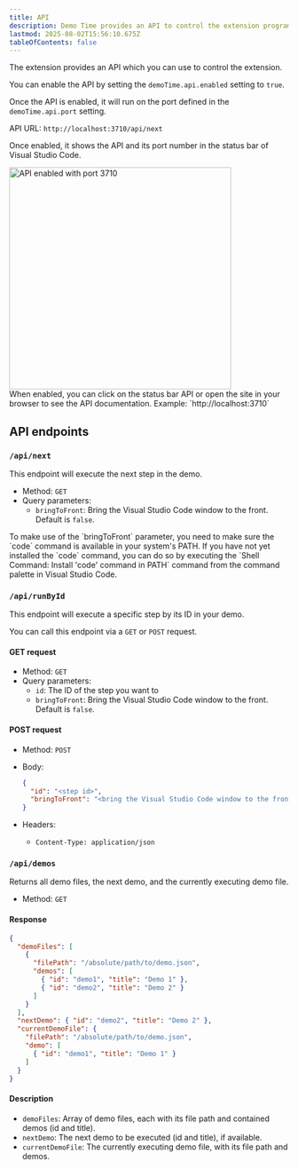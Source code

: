 ```yaml
---
title: API
description: Demo Time provides an API to control the extension programmatically.
lastmod: 2025-08-02T15:56:10.675Z
tableOfContents: false
---
```



The extension provides an API which you can use to control the extension. 

You can enable the API by setting the `demoTime.api.enabled` setting to `true`. 

Once the API is enabled, it will run on the port defined in the `demoTime.api.port` setting.

API URL: `http://localhost:3710/api/next`

Once enabled, it shows the API and its port number in the status bar of Visual Studio Code.

<Image class="mx-auto" src={apiPortImg} alt="API enabled with port 3710" width="400" />

<Aside type="tip">
  When enabled, you can click on the status bar API or open the site in your browser to see the API documentation. Example: `http://localhost:3710`
</Aside>

## API endpoints

### `/api/next`

This endpoint will execute the next step in the demo.

- Method: `GET`
- Query parameters:
  - `bringToFront`: Bring the Visual Studio Code window to the front. Default is `false`.

<Aside type="caution">
  To make use of the `bringToFront` parameter, you need to make sure the `code` command is available in your system's PATH. If you have not yet installed the `code` command, you can do so by executing the `Shell Command: Install 'code' command in PATH` command from the command palette in Visual Studio Code.
</Aside>

### `/api/runById`

This endpoint will execute a specific step by its ID in your demo.

You can call this endpoint via a `GET` or `POST` request.

#### GET request

- Method: `GET`
- Query parameters:
  - `id`: The ID of the step you want to
  - `bringToFront`: Bring the Visual Studio Code window to the front. Default is `false`.

#### POST request

- Method: `POST`
- Body:

  ```json title="API Body"
  {
    "id": "<step id>",
    "bringToFront": "<bring the Visual Studio Code window to the front (optional) - default is false>"
  }
  ```

- Headers:
  - `Content-Type: application/json`

### `/api/demos`

Returns all demo files, the next demo, and the currently executing demo file.

- Method: `GET`

#### Response

```json title="Demos API Response"
{
  "demoFiles": [
    {
      "filePath": "/absolute/path/to/demo.json",
      "demos": [
        { "id": "demo1", "title": "Demo 1" },
        { "id": "demo2", "title": "Demo 2" }
      ]
    }
  ],
  "nextDemo": { "id": "demo2", "title": "Demo 2" },
  "currentDemoFile": {
    "filePath": "/absolute/path/to/demo.json",
    "demo": [
      { "id": "demo1", "title": "Demo 1" }
    ]
  }
}
```

#### Description

- `demoFiles`: Array of demo files, each with its file path and contained demos (id and title).
- `nextDemo`: The next demo to be executed (id and title), if available.
- `currentDemoFile`: The currently executing demo file, with its file path and demos.
